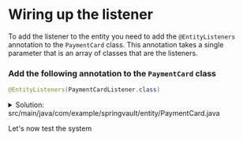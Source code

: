 # Wiring up the listener

To add the listener to the entity you need to add the `@EntityListeners` annotation to the `PaymentCard` class. This annotation takes a single parameter that is an array of classes that are the listeners.

### Add the following annotation to the `PaymentCard` class

```java
@EntityListeners(PaymentCardListener.class)
```

<p>
<details>
  <summary style=\{{ fontSize: '18px', color: 'rgb(84, 128, 178)', fontWeight: 'medium' }} >Solution: src/main/java/com/example/springvault/entity/PaymentCard.java</summary>

```java
package com.example.springvault.entity;

import java.io.Serializable;

import jakarta.persistence.Column;
import jakarta.persistence.Entity;
import jakarta.persistence.EntityListeners;
import jakarta.persistence.GeneratedValue;
import jakarta.persistence.GenerationType;
import jakarta.persistence.Id;

import com.fasterxml.jackson.annotation.JsonProperty;

@EntityListeners(PaymentCardListener.class)
@Entity
public class PaymentCard implements Serializable {

  private static final long serialVersionUID = 1L;

  public PaymentCard() {
    super();
  }

  @Id
  @Column(name = "id")
  @GeneratedValue(strategy = GenerationType.IDENTITY)
  private long id;

  @Column(name = "user_id")
  @JsonProperty(value = "user_id")
  private long userId;

  @Column(name = "name")
  private String name;

  @Column(name = "number")
  private String number;

  @Column(name = "expiry")
  private String expiry;

  @Column(name = "cv3")
  private String cv3;

  public long getId() {
    return id;
  }

  public void setId(long id) {
    this.id = id;
  }

  public long getUserId() {
    return userId;
  }

  public void setUserId(long id) {
    this.userId = id;
  }

  public String getName() {
    return name;
  }

  public void setName(String name) {
    this.name = name;
  }

  public String getNumber() {
    return number;
  }

  public void setNumber(String number) {
    this.number = number;
  }

  public String getExpiry() {
    return expiry;
  }

  public void setExpiry(String expiry) {
    this.expiry = expiry;
  }

  public String getCV3() {
    return cv3;
  }

  public void setCV3(String cv3) {
    this.cv3 = cv3;
  }

  public String toString() {
    StringBuilder sb = new StringBuilder("");
    sb.append("id: " + id + "\n");
    sb.append("user_id: " + userId + "\n");
    sb.append("name: " + name + "\n");
    sb.append("number: " + number + "\n");
    sb.append("expiry: " + expiry + "\n");
    sb.append("cv3: " + cv3 + "\n");

    return sb.toString();
  }
}
```

</details>
</p>

Let's now test the system